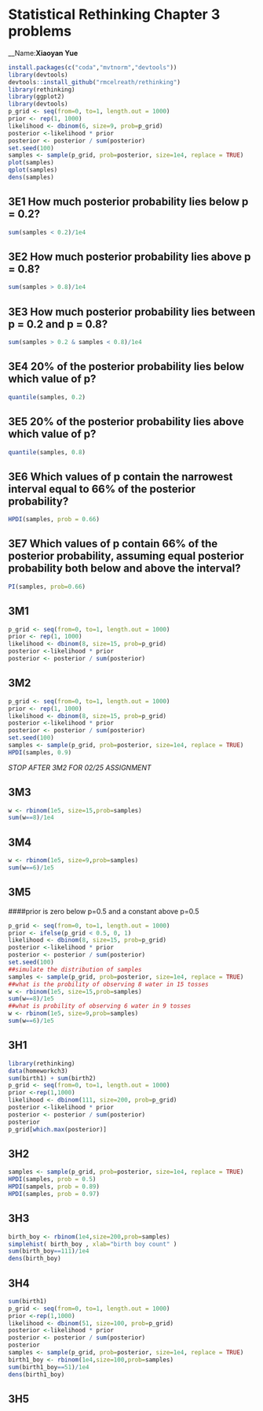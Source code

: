 # Statistical Rethinking Chapter 3 problems

__Name:__Xiaoyan Yue__


```r
install.packages(c("coda","mvtnorm","devtools"))
library(devtools)
devtools::install_github("rmcelreath/rethinking")
library(rethinking)
library(ggplot2)
library(devtools)
p_grid <- seq(from=0, to=1, length.out = 1000)
prior <- rep(1, 1000)
likelihood <- dbinom(6, size=9, prob=p_grid)
posterior <-likelihood * prior
posterior <- posterior / sum(posterior)
set.seed(100)
samples <- sample(p_grid, prob=posterior, size=1e4, replace = TRUE)
plot(samples)
qplot(samples)
dens(samples)
```
## 3E1 How much posterior probability lies below p = 0.2?
```r
sum(samples < 0.2)/1e4
```
## 3E2 How much posterior probability lies above p = 0.8?
```r
sum(samples > 0.8)/1e4
```
## 3E3 How much posterior probability lies between p = 0.2 and p = 0.8?
```r
sum(samples > 0.2 & samples < 0.8)/1e4
```
## 3E4 20% of the posterior probability lies below which value of p?
```r
quantile(samples, 0.2)
```
## 3E5 20% of the posterior probability lies above which value of p?  
```r
quantile(samples, 0.8) 
```
## 3E6 Which values of p contain the narrowest interval equal to 66% of the posterior probability? 
```r
HPDI(samples, prob = 0.66)
```

## 3E7 Which values of p contain 66% of the posterior probability, assuming equal posterior probability both below and above the interval?
```r
PI(samples, prob=0.66)
```

## 3M1
```r
p_grid <- seq(from=0, to=1, length.out = 1000)
prior <- rep(1, 1000)
likelihood <- dbinom(8, size=15, prob=p_grid)
posterior <-likelihood * prior
posterior <- posterior / sum(posterior)
```
## 3M2
```r
p_grid <- seq(from=0, to=1, length.out = 1000)
prior <- rep(1, 1000)
likelihood <- dbinom(8, size=15, prob=p_grid)
posterior <-likelihood * prior
posterior <- posterior / sum(posterior)
set.seed(100)
samples <- sample(p_grid, prob=posterior, size=1e4, replace = TRUE)
HPDI(samples, 0.9)
```
_STOP AFTER 3M2 FOR 02/25 ASSIGNMENT_

## 3M3
```r
w <- rbinom(1e5, size=15,prob=samples)
sum(w==8)/1e4
```

## 3M4
```r
w <- rbinom(1e5, size=9,prob=samples)
sum(w==6)/1e5
```
## 3M5
####prior is zero below p=0.5 and a constant above p=0.5
```r
p_grid <- seq(from=0, to=1, length.out = 1000)
prior <- ifelse(p_grid < 0.5, 0, 1)
likelihood <- dbinom(8, size=15, prob=p_grid)
posterior <-likelihood * prior
posterior <- posterior / sum(posterior)
set.seed(100)
##simulate the distribution of samples
samples <- sample(p_grid, prob=posterior, size=1e4, replace = TRUE)
##what is the probility of observing 8 water in 15 tosses
w <- rbinom(1e5, size=15,prob=samples)
sum(w==8)/1e5
##what is probility of observing 6 water in 9 tosses
w <- rbinom(1e5, size=9,prob=samples)
sum(w==6)/1e5
```

## 3H1
```R
library(rethinking)
data(homeworkch3)
sum(birth1) + sum(birth2)
p_grid <- seq(from=0, to=1, length.out = 1000)
prior <-rep(1,1000)
likelihood <- dbinom(111, size=200, prob=p_grid)
posterior <-likelihood * prior
posterior <- posterior / sum(posterior)
posterior
p_grid[which.max(posterior)]
```

## 3H2
```r
samples <- sample(p_grid, prob=posterior, size=1e4, replace = TRUE)
HPDI(samples, prob = 0.5)
HPDI(sampels, prob = 0.89)
HPDI(samples, prob = 0.97)
```
## 3H3
```r
birth_boy <- rbinom(1e4,size=200,prob=samples)
simplehist( birth_boy , xlab="birth boy count" )
sum(birth_boy==111)/1e4
dens(birth_boy)
```
## 3H4
```r
sum(birth1)
p_grid <- seq(from=0, to=1, length.out = 1000)
prior <-rep(1,1000)
likelihood <- dbinom(51, size=100, prob=p_grid)
posterior <-likelihood * prior
posterior <- posterior / sum(posterior)
posterior
samples <- sample(p_grid, prob=posterior, size=1e4, replace = TRUE)
birth1_boy <- rbinom(1e4,size=100,prob=samples)
sum(birth1_boy==51)/1e4
dens(birth1_boy)
```
## 3H5
